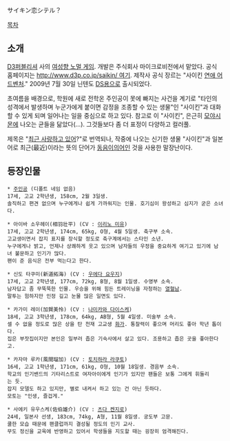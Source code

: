 サイキン恋シテル？

[[목차]]
== 소개 ==
[[D3퍼블리셔]] 사의 [[여성향 노멀 게임]]. 개발은 주식회사 마이크로비전에서 맡았다. 공식 홈페이지는 [[http://www.d3p.co.jp/saikin/ 여기]].
제작사 공식 장르는 "사이킨 [[연애 어드벤처]]." 2009년 7월 30일 닌텐도 [[DS]]용으로 출시되었다.

초여름을 배경으로, 학원에 새로 전학온 주인공이 못에 빠지는 사건을 계기로 "타인의 성격에서 발생하며 누군가에게 붙이면 감정을 조종할 수 있는 생물"인 "사이킨"과 대화할 수 있게 되며 일어나는 일을 중심으로 하고 있다.
참고로 이 "사이킨", 은근히 [[모야시몬]]에 나오는 균들을 닮았다(…). 그것들보다 좀 더 표정이 다양하고 컬러풀.

제목은 "[[최근 사랑하고 있어]]?"로 번역되나, 작중에 나오는 신기한 생물 "사이킨"과 일본어로 최근(最近)이라는 뜻의 단어가 [[동음이의어]]인 것을 사용한 말장난이다.

== 등장인물 ==
 * [[주인공]] (디폴트 네임 없음)
 17세, 고교 2학년생, 158cm, 2월 3일생.
 솔직하고 편견 없으며 누구에게나 쉽게 가까워지는 인물. 호기심이 왕성하고 심지가 굳은 소녀다.

 * 아이바 소우헤이(相羽壮平) (CV : [[이리노 미유]])
 17세, 고교 2학년생, 174cm, 65kg, O형, 4월 5일생. 축구부 소속.
 고교생이면서 잡지 표지를 장식할 정도로 축구계에서는 스타인 소년.
 누구에게나 밝고, 언제나 상쾌하게 웃고 있으며 남자들의 우정을 중요하게 여기고 있기에 남녀 불문하고 인기가 많다.
 팬이 준 음식은 전부 먹는다고 한다. 

 * 신도 타쿠미(新道拓海) (CV : [[우에다 요우지]])
 17세, 고교 2학년생, 177cm, 72kg, B형, 8월 1일생. 수영부 소속.
 남자답고 좀 무뚝뚝한 인물. 우승을 위해 힘든 트레이닝을 자청하는 [[열혈]]남.
 말투는 험하지만 인정 깊고 눈물 많은 일면도 있다.

 * 카가미 레이(加賀美怜) (CV : [[나미카와 다이스케]])
 18세, 고교 3학년생, 178cm, 64kg, AB형, 5월 4일생. 미술부 소속.
 셀 수 없을 정도로 많은 상을 탄 천재 고교생 [[화가]]. 통찰력이 좋으며 머리도 좋아 학년 톱이다.
 집은 부잣집이지만 본인은 일부러 좁은 기숙사에서 살고 있다. 조용하고 좁은 곳을 좋아한다고.

 * 카자마 루카(風間瑠加) (CV : [[토치하라 라쿠토]])
 16세, 고교 1학년생, 171cm, 61kg, O형, 10월 18일생. 경음부 소속.
 학교의 인기밴드의 기타리스트로 여자아이에게 인기가 있지만 팬들은 보통 그에게 휘둘리는 듯.
 잡지 모델도 하고 있지만, 별로 내켜서 하고 있는 건 아닌 듯하다.
 모토는 "인생, 즐겁게."

 * 사에키 유우스케(佐伯雄介) (CV : [[츠다 켄지로]])
 24세, 일본사 선생, 183cm, 74kg, A형, 11월 8일생. 궁도부 고문.
 쿨한 모습 때문에 팬클럽까지 결성될 정도의 인기 교사.
 무도 정신을 교육에 반영하고 있어서 학생들을 지도할 때는 굉장히 엄격해진다.
